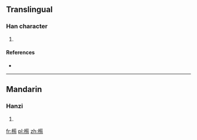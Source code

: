 ==Translingual==

===Han character===
{{Han char|rn=75|rad=木|as=10|sn=14|four=44927|canj=DTPA}}

# {{defn|Han|sort=木10}}

====References====
* {{Han ref|kx=0545.260|dkj=15309|hdz=21261.080|uh=69C6|ud=27078|bh=E262|bd=57954}}

----

==Mandarin==

===Hanzi===
{{cmn-hanzi|pin=[[duī]] ([[dui1]]), [[xún]] ([[xun2]]), [[zhuì]] ([[zhui4]])|wg=tui<sup>1</sup>, hsün<sup>2</sup>, chui<sup>4</sup>}}

# {{defn|lang=cmn|sort=木10}}

[[fr:槆]]
[[pl:槆]]
[[zh:槆]]